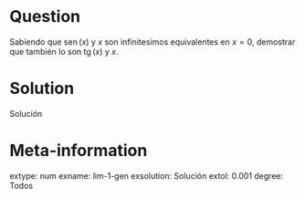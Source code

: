 ```r
```

Question
========
Sabiendo que $\operatorname{sen}(x)$ y $x$ son infinitesimos equivalentes en $x=0$, demostrar que también lo son $\operatorname{tg}(x)$ y $x$.

Solution
========
Solución

Meta-information
================
extype: num
exname: lim-1-gen
exsolution: Solución
extol: 0.001
degree: Todos


